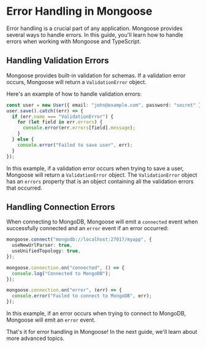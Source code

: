 # Error Handling in Mongoose

Error handling is a crucial part of any application. Mongoose provides several ways to handle errors. In this guide, you'll learn how to handle errors when working with Mongoose and TypeScript.

## Handling Validation Errors

Mongoose provides built-in validation for schemas. If a validation error occurs, Mongoose will return a `ValidationError` object.

Here's an example of how to handle validation errors:

```typescript
const user = new User({ email: "john@example.com", password: "secret" }); // Missing name field
user.save().catch((err) => {
  if (err.name === "ValidationError") {
    for (let field in err.errors) {
      console.error(err.errors[field].message);
    }
  } else {
    console.error("Failed to save user", err);
  }
});
```

In this example, if a validation error occurs when trying to save a user, Mongoose will return a `ValidationError` object. The `ValidationError` object has an `errors` property that is an object containing all the validation errors that occurred.

## Handling Connection Errors

When connecting to MongoDB, Mongoose will emit a `connected` event when successfully connected and an `error` event if an error occurred:

```typescript
mongoose.connect("mongodb://localhost:27017/myapp", {
  useNewUrlParser: true,
  useUnifiedTopology: true,
});

mongoose.connection.on("connected", () => {
  console.log("Connected to MongoDB");
});

mongoose.connection.on("error", (err) => {
  console.error("Failed to connect to MongoDB", err);
});
```

In this example, if an error occurs when trying to connect to MongoDB, Mongoose will emit an `error` event.

That's it for error handling in Mongoose! In the next guide, we'll learn about more advanced topics.
